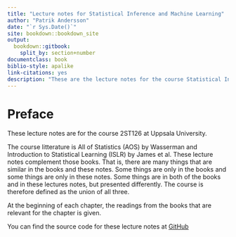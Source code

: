 ```yaml
--- 
title: "Lecture notes for Statistical Inference and Machine Learning"
author: "Patrik Andersson"
date: "`r Sys.Date()`"
site: bookdown::bookdown_site
output: 
  bookdown::gitbook:
    split_by: section+number
documentclass: book
biblio-style: apalike
link-citations: yes
description: "These are the lecture notes for the course Statistical Inference and Machine Learning at the Department of statistics, Uppsala University."
---
```


# Preface {-}

These lecture notes are for the course 2ST126 at Uppsala University.

The course litterature is All of Statistics (AOS) by Wasserman and Introduction to Statistical Learning (ISLR) by James et al. These lecture notes complement those books. That is, there are many things that are similar in the books and these notes. Some things are only in the books and some things are only in these notes. Some things are in both of the books and in these lectures notes, but presented differently. The course is therefore defined as the union of all three.

At the beginning of each chapter, the readings from the books that are relevant for the chapter is given.

You can find the source code for these lecture notes at <a href="https://github.com/LPAndersson/SIML">GitHub</a>
